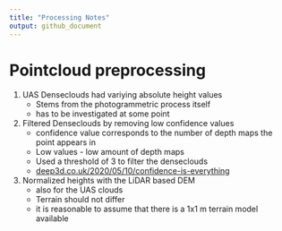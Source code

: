 ```yaml
---
title: "Processing Notes"
output: github_document
---
```


# Pointcloud preprocessing

1. UAS Denseclouds had variying absolute height values
    - Stems from the photogrammetric process itself
    - has to be investigated at some point

2. Filtered Denseclouds by removing low confidence values
    - confidence value corresponds to the number of depth maps the point appears in
    - Low values - low amount of depth maps
    - Used a threshold of 3 to filter the denseclouds
    - [deep3d.co.uk/2020/05/10/confidence-is-everything](https://deep3d.co.uk/2020/05/10/confidence-is-everything/)

3. Normalized heights with the LiDAR based DEM
    - also for the UAS clouds
    - Terrain should not differ
    - it is reasonable to assume that there is a 1x1 m terrain model available


